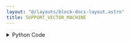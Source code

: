 ```yaml
---
layout: "@/layouts/block-docs-layout.astro"
title: SUPPORT_VECTOR_MACHINE
---
```



<PythonDocsDisplay docstring={docstring} />
<AppDisplay app={app} client:visible />

<details>
<summary>Python Code</summary>
```python
from flojoy import flojoy, DataFrame, Matrix
import pandas as pd
import numpy as np
from sklearn import svm, preprocessing
from typing import Literal


@flojoy(deps={"scikit-learn": "1.2.2"})
def SUPPORT_VECTOR_MACHINE(
    train_feature: DataFrame | Matrix,
    train_label: DataFrame | Matrix,
    input_data: DataFrame | Matrix,
    kernel: Literal["linear", "poly", "rbf", "sigmoid", "precomputed"] = "linear",
) -> DataFrame:
    """The SUPPORT_VECTOR_MACHINE node is used to train a support vector machine model for classification tasks.

    It takes two dataframes of label and feature from labelled training data and a dataframe of unlabelled input data.

    Parameters
    ----------
    kernel : 'linear' | 'poly' | 'rbf' | 'sigmoid' | 'precomputed'
        Specifies the kernel type to be used in the algorithm.
        For detailed information about kernel types:
        https://scikit-learn.org/stable/modules/svm.html#kernel-functions

    Returns
    -------
    DataFrame
        The predictions for the input data.
    """

    le = preprocessing.LabelEncoder()

    if isinstance(train_feature, DataFrame):
        train = train_feature.m.to_numpy()
        col = train_label.m.to_numpy()
        target_name = train_label.m.columns.values[0]

    else:
        train = train_feature.m
        col = train_label.m
        target_name = "target"

    X = train
    Y = le.fit_transform(col)

    clf = svm.SVC(kernel=kernel)
    clf.fit(X, Y)

    if isinstance(input_data, DataFrame):
        input_arr = input_data.m.to_numpy()
    else:
        input_arr = input_data.m

    prediction = clf.predict(input_arr)
    prediction = le.inverse_transform(prediction)
    prediction = pd.DataFrame({target_name: prediction})
    return DataFrame(df=prediction)

```
[Find this Flojoy Block on GitHub](https://github.com/flojoy-ai/blocks/blob/main/blocks/AI_ML/CLASSIFICATION/SUPPORT_VECTOR_MACHINE/SUPPORT_VECTOR_MACHINE.py)
</details>


## Example
